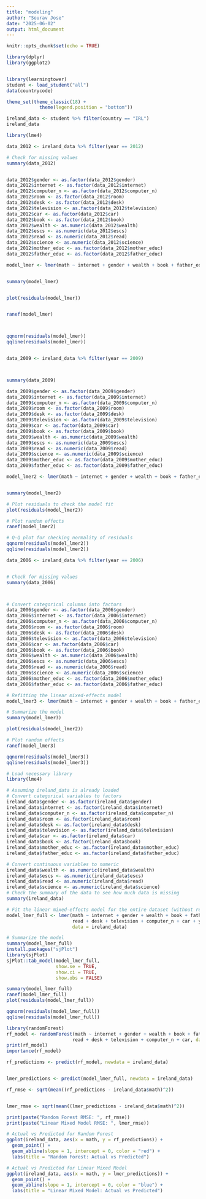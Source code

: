 ```yaml
---
title: "modeling"
author: "Sourav Jose"
date: "2025-06-02"
output: html_document
---
```


```r
knitr::opts_chunk$set(echo = TRUE)
```



```r

library(dplyr)
library(ggplot2)


library(learningtower)
student <- load_student("all")
data(countrycode)

theme_set(theme_classic(18) +
            theme(legend.position = "bottom"))

ireland_data <- student %>% filter(country == "IRL")
ireland_data

library(lme4)

data_2012 <- ireland_data %>% filter(year == 2012)

# Check for missing values
summary(data_2012)


data_2012$gender <- as.factor(data_2012$gender)
data_2012$internet <- as.factor(data_2012$internet)
data_2012$computer_n <- as.factor(data_2012$computer_n)
data_2012$room <- as.factor(data_2012$room)
data_2012$desk <- as.factor(data_2012$desk)
data_2012$television <- as.factor(data_2012$television)
data_2012$car <- as.factor(data_2012$car)
data_2012$book <- as.factor(data_2012$book)
data_2012$wealth <- as.numeric(data_2012$wealth)
data_2012$escs <- as.numeric(data_2012$escs)
data_2012$read <- as.numeric(data_2012$read)
data_2012$science <- as.numeric(data_2012$science)
data_2012$mother_educ <- as.factor(data_2012$mother_educ)
data_2012$father_educ <- as.factor(data_2012$father_educ)
```

```r
model_lmer <- lmer(math ~ internet + gender + wealth + book + father_educ+ mother_educ + read + desk + television + computer_n + car+ (1 | school_id), data = data_2012)


summary(model_lmer)



```


```r

plot(residuals(model_lmer))


ranef(model_lmer)




```


```r

qqnorm(residuals(model_lmer))
qqline(residuals(model_lmer))

```


```r




```



```r
data_2009 <- ireland_data %>% filter(year == 2009)



summary(data_2009)

data_2009$gender <- as.factor(data_2009$gender)
data_2009$internet <- as.factor(data_2009$internet)
data_2009$computer_n <- as.factor(data_2009$computer_n)
data_2009$room <- as.factor(data_2009$room)
data_2009$desk <- as.factor(data_2009$desk)
data_2009$television <- as.factor(data_2009$television)
data_2009$car <- as.factor(data_2009$car)
data_2009$book <- as.factor(data_2009$book)
data_2009$wealth <- as.numeric(data_2009$wealth)
data_2009$escs <- as.numeric(data_2009$escs)
data_2009$read <- as.numeric(data_2009$read)
data_2009$science <- as.numeric(data_2009$science)
data_2009$mother_educ <- as.factor(data_2009$mother_educ)
data_2009$father_educ <- as.factor(data_2009$father_educ)
```


```r
model_lmer2 <- lmer(math ~ internet + gender + wealth + book + father_educ+ mother_educ + read + desk + television + computer_n + car+ (1 | school_id), data = data_2009)


summary(model_lmer2)
```


```r
# Plot residuals to check the model fit
plot(residuals(model_lmer2))

# Plot random effects
ranef(model_lmer2)
```



```r
# Q-Q plot for checking normality of residuals
qqnorm(residuals(model_lmer2))
qqline(residuals(model_lmer2))

```
```r
data_2006 <- ireland_data %>% filter(year == 2006)


# Check for missing values
summary(data_2006)



# Convert categorical columns into factors
data_2006$gender <- as.factor(data_2006$gender)
data_2006$internet <- as.factor(data_2006$internet)
data_2006$computer_n <- as.factor(data_2006$computer_n)
data_2006$room <- as.factor(data_2006$room)
data_2006$desk <- as.factor(data_2006$desk)
data_2006$television <- as.factor(data_2006$television)
data_2006$car <- as.factor(data_2006$car)
data_2006$book <- as.factor(data_2006$book)
data_2006$wealth <- as.numeric(data_2006$wealth)
data_2006$escs <- as.numeric(data_2006$escs)
data_2006$read <- as.numeric(data_2006$read)
data_2006$science <- as.numeric(data_2006$science)
data_2006$mother_educ <- as.factor(data_2006$mother_educ)
data_2006$father_educ <- as.factor(data_2006$father_educ)
```


```r
# Refitting the linear mixed-effects model
model_lmer3 <- lmer(math ~ internet + gender + wealth + book + father_educ+ mother_educ + read + desk + television + computer_n + car+ (1 | school_id), data = data_2009)

# Summarize the model
summary(model_lmer3)
```


```r
plot(residuals(model_lmer2))

# Plot random effects
ranef(model_lmer3)
```

```r
qqnorm(residuals(model_lmer3))
qqline(residuals(model_lmer3))
```

```r
# Load necessary library
library(lme4)

# Assuming ireland_data is already loaded
# Convert categorical variables to factors
ireland_data$gender <- as.factor(ireland_data$gender)
ireland_data$internet <- as.factor(ireland_data$internet)
ireland_data$computer_n <- as.factor(ireland_data$computer_n)
ireland_data$room <- as.factor(ireland_data$room)
ireland_data$desk <- as.factor(ireland_data$desk)
ireland_data$television <- as.factor(ireland_data$television)
ireland_data$car <- as.factor(ireland_data$car)
ireland_data$book <- as.factor(ireland_data$book)
ireland_data$mother_educ <- as.factor(ireland_data$mother_educ)
ireland_data$father_educ <- as.factor(ireland_data$father_educ)

# Convert continuous variables to numeric
ireland_data$wealth <- as.numeric(ireland_data$wealth)
ireland_data$escs <- as.numeric(ireland_data$escs)
ireland_data$read <- as.numeric(ireland_data$read)
ireland_data$science <- as.numeric(ireland_data$science)
# Check the summary of the data to see how much data is missing
summary(ireland_data)

```



```r
# Fit the linear mixed-effects model for the entire dataset (without removing NAs)
model_lmer_full <- lmer(math ~ internet + gender + wealth + book + father_educ + mother_educ + 
                        read + desk + television + computer_n + car + year + (1 | school_id:year), 
                        data = ireland_data)

# Summarize the model
summary(model_lmer_full)
install.packages("sjPlot")
library(sjPlot)
sjPlot::tab_model(model_lmer_full, 
                  show.se = TRUE, 
                  show.ci = TRUE, 
                  show.obs = FALSE)

```


```r

summary(model_lmer_full)
ranef(model_lmer_full)
plot(residuals(model_lmer_full))

```

```r

qqnorm(residuals(model_lmer_full))
qqline(residuals(model_lmer_full))

```


```r
library(randomForest)
rf_model <- randomForest(math ~ internet + gender + wealth + book + father_educ + mother_educ + 
                        read + desk + television + computer_n + car, data = ireland_data)
print(rf_model)
importance(rf_model)

```


```r

rf_predictions <- predict(rf_model, newdata = ireland_data)



```





```r

lmer_predictions <- predict(model_lmer_full, newdata = ireland_data)

```



```r

rf_rmse <- sqrt(mean((rf_predictions - ireland_data$math)^2))


lmer_rmse <- sqrt(mean((lmer_predictions - ireland_data$math)^2))

print(paste("Random Forest RMSE: ", rf_rmse))
print(paste("Linear Mixed Model RMSE: ", lmer_rmse))

```


```r
# Actual vs Predicted for Random Forest
ggplot(ireland_data, aes(x = math, y = rf_predictions)) +
  geom_point() +
  geom_abline(slope = 1, intercept = 0, color = "red") +
  labs(title = "Random Forest: Actual vs Predicted")

```


```r
# Actual vs Predicted for Linear Mixed Model
ggplot(ireland_data, aes(x = math, y = lmer_predictions)) +
  geom_point() +
  geom_abline(slope = 1, intercept = 0, color = "blue") +
  labs(title = "Linear Mixed Model: Actual vs Predicted")

```


```r

```


```r

```